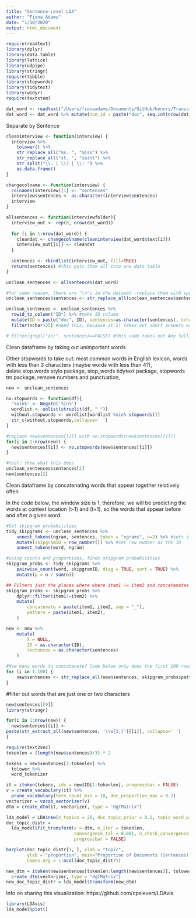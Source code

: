 ```yaml
---
title: "Sentence-Level LDA"
author: "Fiona Adams"
date: "1/10/2020"
output: html_document
---
```


```r
require(readtext)
library(dplyr)
library(data.table)
library(lattice)
library(udpipe)
library(stringr)
require(tibble)
library(stopwords)
library(tidytext)
library(widyr)
require(textstem)

dat_word <- readtext("/Users/fionaadams/Documents/GitHub/honors/TranscriptTest/*.docx")
dat_word <- dat_word %>% mutate(num_id = paste("doc", seq.int(nrow(dat_word)))) #get numerical ids, so easier to find in future
```

Separate by Sentence
```r
cleaninterview <- function(interview) {
  interview %>% 
    tolower() %>%
    str_replace_all("ms. ", "miss") %>%
    str_replace_all("st. ", "saint") %>%
    str_split("\\. | \\? | \\! ") %>%
    as.data.frame()
}

changecolname <- function(interview) {
  colnames(interview)[1] <- "sentences"
  interview$sentences <- as.character(interview$sentences)
  interview
}

allsentences <- function(interviewfolder){
  interview_out <- rep(0, nrow(dat_word))
  
  for (i in 1:nrow(dat_word)) {
    cleandat <- changecolname(cleaninterview(dat_word$text[i]))
    interview_out[[i]] <- cleandat
  }
  
  sentences <- rbindlist(interview_out, fill=TRUE)
  return(sentences) #this puts them all into one data table
}

unclean_sentences <- allsentences(dat_word)

#for some reason, there are "\n"s in the dataset--replace them with spaces.
unclean_sentences$sentences <- str_replace_all(unclean_sentences$sentences, "\n", " ")

unclean_sentences <- unclean_sentences %>% 
  rowid_to_column("ID") %>% #make ID column
  mutate(ID = paste("doc", ID), sentences=as.character(sentences), nchar = nchar(sentences)) %>%
  filter(nchar>35) #need this, because it 1) takes out short answers with little meaning, ex. "Yes" and 2) takes out answers that are *just* stopwords. May lose some meaning here, but guessing not a lot--can revisit later if need be.

# filter(grepl("as:", sentences)==FALSE) #this code takes out Amy Sullivan's questions--this takes forever when splitting on the sentence level!! Took out, but may put back in
```


Clean dataframe by taking out unimportant words

Other stopwords to take out: most common words in English lexicon, words with less than 3 characters (maybe words with less than 4?), delete.stop.words stylo package, stop_words tidytext package, stopwords tm package, remove numbers and punctuation, 
```r
new <- unclean_sentences

no.stopwords <- function(df){
  '%nin%' <- Negate('%in%')
  wordlist <- unlist(strsplit(df, " "))
  without.stopwords <- wordlist[wordlist %nin% stopwords()]
  str_c(without.stopwords,collapse=' ')  
}

#replace new$sentences[[i]] with no.stopwords(new$sentences[[i]])
for(i in 1:nrow(new)) {
  new$sentences[[i]] <- no.stopwords(new$sentences[[i]])
}

#test: show what this does
unclean_sentences$sentences[2]
new$sentences[2]

```

Clean dataframe by concatenating words that appear together relatively often

In the code below, the window size is 1, therefore, we will be predicting the words at context location (t-1) and (t+1), so the words that appear before and after a given word.
```r
#Get skipgram probabilities
tidy_skipgrams <- unclean_sentences %>%
    unnest_tokens(ngram, sentences, token = "ngrams", n=2) %>% #sets sliding window of 2
    mutate(skipgramID = row_number()) %>% #set row number as the ID
    unnest_tokens(word, ngram)

#using counts and proportions, finds skipgram probabilities
skipgram_probs <- tidy_skipgrams %>%
    pairwise_count(word, skipgramID, diag = TRUE, sort = TRUE) %>%
    mutate(p = n / sum(n))
```

```r
## Filters just the places where where item1 != item2 and concatenates these words
skipgram_probs <- skipgram_probs %>%
    dplyr::filter(item1!=item2) %>%
    mutate(
        concatenate = paste(item1, item2, sep = "_"),
        pattern = paste(item1, item2),
    )
```

```r
new <- new %>%
    mutate(
        X = NULL,
        ID = as.character(ID),
        sentences = as.character(sentences)
    )

#How many words to concatenate? Code below only does the first 100 rows. We shouldn't do all of them, but what should be the threshold?
for (i in 1:100) {
    new$sentences <- str_replace_all(new$sentences, skipgram_probs$pattern[i], skipgram_probs$concatenate[i])
}
```

#filter out words that are just one or two characters
```r
new$sentences[[9]]
library(stringr)

for(i in 1:nrow(new)) {
  new$sentences[[i]] <- 
paste(str_extract_all(new$sentences, '\\w{3,}')[[i]], collapse=' ')
}
```

```r
require(text2vec)
tokenlen = (length(new$sentences)/3) * 2

tokens = new$sentences[1:tokenlen] %>% 
  tolower %>%
  word_tokenizer

it = itoken(tokens, ids = new$ID[1:tokenlen], progressbar = FALSE)
v = create_vocabulary(it) %>% 
  prune_vocabulary(term_count_min = 10, doc_proportion_max = 0.2)
vectorizer = vocab_vectorizer(v)
dtm = create_dtm(it, vectorizer, type = "dgTMatrix")

lda_model = LDA$new(n_topics = 20, doc_topic_prior = 0.1, topic_word_prior = 0.01)
doc_topic_distr = 
  lda_model$fit_transform(x = dtm, n_iter = tokenlen, 
                          convergence_tol = 0.001, n_check_convergence = 25, 
                          progressbar = FALSE)
```

```r
barplot(doc_topic_distr[1, ], xlab = "topic", 
        ylab = "proportion", main="Proportion of Documents (Sentences) in each Topic", ylim = c(0, 1), 
        names.arg = 1:ncol(doc_topic_distr))
```

```r
new_dtm = itoken(new$sentences[tokenlen:length(new$sentences)], tolower, word_tokenizer, ids = new$ID[tokenlen:length(new$sentences)]) %>% 
  create_dtm(vectorizer, type = "dgTMatrix")
new_doc_topic_distr = lda_model$transform(new_dtm)
```


Info on sharing this visualization: https://github.com/cpsievert/LDAvis
```r
library(LDAvis)
lda_model$plot()
```